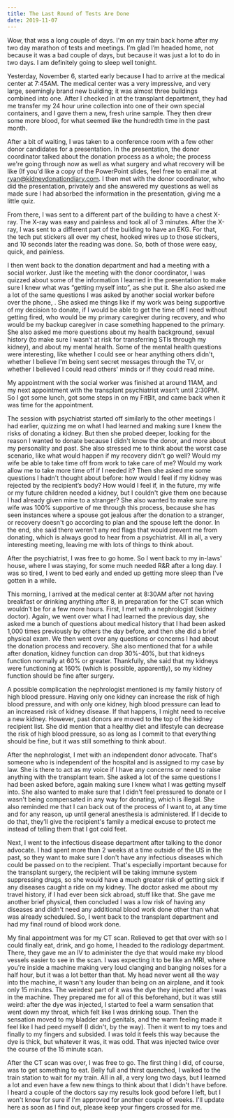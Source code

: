 ```yaml
---
title: The Last Round of Tests Are Done
date: 2019-11-07
---
```


Wow, that was a long couple of days. I'm on my train back home after my two day marathon of tests and meetings. I’m glad I’m headed home, not because it was a bad couple of days, but because it was just a lot to do in two days. I am definitely going to sleep well tonight.

Yesterday, November 6, started early because I had to arrive at the medical center at 7:45AM. The medical center was a very impressive, and very large, seemingly brand new building; it was almost three buildings combined into one. After I checked in at the transplant department, they had me transfer my 24 hour urine collection into one of their own special containers, and I gave them a new, fresh urine sample. They then drew some more blood, for what seemed like the hundredth time in the past month.

After a bit of waiting, I was taken to a conference room with a few other donor candidates for a presentation. In the presentation, the donor coordinator talked about the donation process as a whole; the process we're going through now as well as what surgery and what recovery will be like (If you'd like a copy of the PowerPoint slides, feel free to email me at [ryan@kidneydonationdiary.com](mailto:ryan@kidneydonationdiary.com). I then met with the donor coordinator, who did the presentation, privately and she answered my questions as well as made sure I had absorbed the information in the presentation, giving me a little quiz.

From there, I was sent to a different part of the building to have a chest X-ray. The X-ray was easy and painless and took all of 3 minutes. After the X-ray, I was sent to a different part of the building to have an EKG. For that, the tech put stickers all over my chest, hooked wires up to those stickers, and 10 seconds later the reading was done. So, both of those were easy, quick, and painless.

I then went back to the donation department and had a meeting with a social worker. Just like the meeting with the donor coordinator, I was quizzed about some of the information I learned in the presentation to make sure I knew what was “getting myself into”, as she put it. She also asked me a lot of the same questions I was asked by another social worker before over the phone, <LinkToArticle title="On My Way" text="which I mentioned in my previous post" />. She asked me things like if my work was being supportive of my decision to donate, if I would be able to get the time off I need without getting fired, who would be my primary caregiver during recovery, and who would be my backup caregiver in case something happened to the primary. She also asked me more questions about my health background, sexual history (to make sure I wasn't at risk for transferring STIs through my kidney), and about my mental health. Some of the mental health questions were interesting, like whether I could see or hear anything others didn't, whether I believe I'm being sent secret messages through the TV, or whether I believed I could read others' minds or if they could read mine.

My appointment with the social worker was finished at around 11AM, and my next appointment with the transplant psychiatrist wasn’t until 2:30PM. So I got some lunch, got some steps in on my FitBit, and came back when it was time for the appointment.

The session with psychiatrist started off similarly to the other meetings I had earlier, quizzing me on what I had learned and making sure I knew the risks of donating a kidney. But then she probed deeper, looking for the reason I wanted to donate because I didn't know the donor, and more about my personality and past. She also stressed me to think about the worst case scenario, like what would happen if my recovery didn't go well? Would my wife be able to take time off from work to take care of me? Would my work allow me to take more time off if I needed it? Then she asked me some questions I hadn't thought about before: how would I feel if my kidney was rejected by the recipient’s body? How would I feel if, in the future, my wife or my future children needed a kidney, but I couldn't give them one because I had already given mine to a stranger? She also wanted to make sure my wife was 100% supportive of me through this process, because she has seen instances where a spouse got jealous after the donation to a stranger, or recovery doesn't go according to plan and the spouse left the donor. In the end, she said there weren't any red flags that would prevent me from donating, which is always good to hear from a psychiatrist. All in all, a very interesting meeting, leaving me with lots of things to think about.

After the psychiatrist, I was free to go home. So I went back to my in-laws' house, where I was staying, for some much needed R&R after a long day. I was so tired, I went to bed early and ended up getting more sleep than I've gotten in a while.

This morning, I arrived at the medical center at 8:30AM after not having breakfast or drinking anything after 8, in preparation for the CT scan which wouldn’t be for a few more hours. First, I met with a nephrologist (kidney doctor). Again, we went over what I had learned the previous day, she asked me a bunch of questions about medical history that I had been asked 1,000 times previously by others the day before, and then she did a brief physical exam. We then went over any questions or concerns I had about the donation process and recovery. She also mentioned that for a while after donation, kidney function can drop 30%-40%, but that kidneys function normally at 60% or greater. Thankfully, she said that my kidneys were functioning at 160% (which is possible, apparently), so my kidney function should be fine after surgery.

A possible complication the nephrologist mentioned is my family history of high blood pressure. Having only one kidney can increase the risk of high blood pressure, and with only one kidney, high blood pressure can lead to an increased risk of kidney disease. If that happens, I might need to receive a new kidney. However, past donors are moved to the top of the kidney recipient list. She did mention that a healthy diet and lifestyle can decrease the risk of high blood pressure, so as long as I commit to that everything should be fine, but it was still something to think about.

After the nephrologist, I met with an independent donor advocate. That's someone who is independent of the hospital and is assigned to my case by law. She is there to act as my voice if I have any concerns or need to raise anything with the transplant team. She asked a lot of the same questions I had been asked before, again making sure I knew what I was getting myself into. She also wanted to make sure that I didn't feel pressured to donate or I wasn't being compensated in any way for donating, which is illegal. She also reminded me that I can back out of the process of I want to, at any time and for any reason, up until general anesthesia is administered. If I decide to do that, they’ll give the recipient's family a medical excuse to protect me instead of telling them that I got cold feet.

Next, I went to the infectious disease department after talking to the donor advocate. I had spent more than 2 weeks at a time outside of the US in the past, so they want to make sure I don't have any infectious diseases which could be passed on to the recipient. That's especially important because for the transplant surgery, the recipient will be taking immune system suppressing drugs, so she would have a much greater risk of getting sick if any diseases caught a ride on my kidney. The doctor asked me about my travel history, if I had ever been sick abroad, stuff like that. She gave me another brief physical, then concluded I was a low risk of having any diseases and didn't need any additional blood work done other than what was already scheduled. So, I went back to the transplant department and had my final round of blood work done.

My final appointment was for my CT scan. Relieved to get that over with so I could finally eat, drink, and go home, I headed to the radiology department. There, they gave me an IV to administer the dye that would make my blood vessels easier to see in the scan. I was expecting it to be like an MRI, where you're inside a machine making very loud clanging and banging noises for a half hour, but it was a lot better than that. My head never went all the way into the machine, it wasn't any louder than being on an airplane, and it took only 15 minutes. The weirdest part of it was the dye they injected after I was in the machine. They prepared me for all of this beforehand, but it was still weird: after the dye was injected, I started to feel a warm sensation that went down my throat, which felt like I was drinking soup. Then the sensation moved to my bladder and genitals, and the warm feeling made it feel like I had peed myself (I didn't, by the way). Then it went to my toes and finally to my fingers and subsided. I was told it feels this way because the dye is thick, but whatever it was, it was odd. That was injected twice over the course of the 15 minute scan.

After the CT scan was over, I was free to go. The first thing I did, of course, was to get something to eat. Belly full and thirst quenched, I walked to the train station to wait for my train. All in all, a very long two days, but I learned a lot and even have a few new things to think about that I didn't have before. I heard a couple of the doctors say my results look good before I left, but I won't know for sure if I'm approved for another couple of weeks. I'll update here as soon as I find out, please keep your fingers crossed for me.
